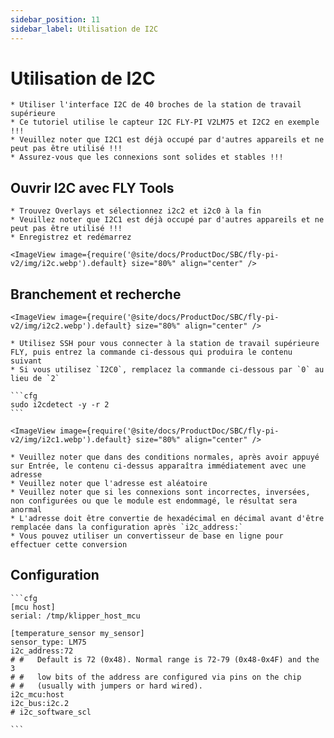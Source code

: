 ```yaml
---
sidebar_position: 11
sidebar_label: Utilisation de I2C
---
```


# Utilisation de I2C

    * Utiliser l'interface I2C de 40 broches de la station de travail supérieure
    * Ce tutoriel utilise le capteur I2C FLY-PI V2LM75 et I2C2 en exemple !!!
    * Veuillez noter que I2C1 est déjà occupé par d'autres appareils et ne peut pas être utilisé !!!
    * Assurez-vous que les connexions sont solides et stables !!!

## Ouvrir I2C avec FLY Tools

    * Trouvez Overlays et sélectionnez i2c2 et i2c0 à la fin
    * Veuillez noter que I2C1 est déjà occupé par d'autres appareils et ne peut pas être utilisé !!!
    * Enregistrez et redémarrez

    <ImageView image={require('@site/docs/ProductDoc/SBC/fly-pi-v2/img/i2c.webp').default} size="80%" align="center" />


## Branchement et recherche

    <ImageView image={require('@site/docs/ProductDoc/SBC/fly-pi-v2/img/i2c2.webp').default} size="80%" align="center" />

    * Utilisez SSH pour vous connecter à la station de travail supérieure FLY, puis entrez la commande ci-dessous qui produira le contenu suivant
    * Si vous utilisez `I2C0`, remplacez la commande ci-dessous par `0` au lieu de `2`

    ```cfg
    sudo i2cdetect -y -r 2
    ```

    <ImageView image={require('@site/docs/ProductDoc/SBC/fly-pi-v2/img/i2c1.webp').default} size="80%" align="center" />

    * Veuillez noter que dans des conditions normales, après avoir appuyé sur Entrée, le contenu ci-dessus apparaîtra immédiatement avec une adresse
    * Veuillez noter que l'adresse est aléatoire
    * Veuillez noter que si les connexions sont incorrectes, inversées, non configurées ou que le module est endommagé, le résultat sera anormal
    * L'adresse doit être convertie de hexadécimal en décimal avant d'être remplacée dans la configuration après `i2c_address:`
    * Vous pouvez utiliser un convertisseur de base en ligne pour effectuer cette conversion

## Configuration

    ```cfg
    [mcu host]
    serial: /tmp/klipper_host_mcu

    [temperature_sensor my_sensor]
    sensor_type: LM75
    i2c_address:72
    # #   Default is 72 (0x48). Normal range is 72-79 (0x48-0x4F) and the 3
    # #   low bits of the address are configured via pins on the chip
    # #   (usually with jumpers or hard wired).
    i2c_mcu:host
    i2c_bus:i2c.2
    # i2c_software_scl

    ```